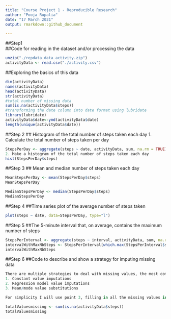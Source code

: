 ```yaml
---
title: "Course Project 1 - Reproducible Research"
author: "Pooja Rupalia"
date: "17 March 2021"
output: rmarkdown::github_document

---
```

##Step1  
##Code for reading in the dataset and/or processing the data
```r
unzip("./repdata_data_activity.zip")
activityData <- read.csv("./activity.csv")
```

##Exploring the basics of this data
```r
dim(activityData)
names(activityData)
head(activityData)
str(activityData)
#total number of missing data
sum(is.na(activityData$steps))
#transforming the date column into date format using lubridate
library(lubridate)
activityData$date<-ymd(activityData$date)
length(unique(activityData$date))
```
##Step 2
## Histogram of the total number of steps taken each day
1. Calculate the total number of steps taken per day
```r
StepsPerDay <- aggregate(steps ~ date, activityData, sum, na.rm = TRUE)
2. Make a histogram of the total number of steps taken each day
hist(StepsPerDay$steps)
```
##Step 3
## Mean and median number of steps taken each day
```r
MeanStepsPerDay <- mean(StepsPerDay$steps)
MeanStepsPerDay

MedianStepsPerDay <- median(StepsPerDay$steps)
MedianStepsPerDay
```
##Step 4
##Time series plot of the average number of steps taken
```r
plot(steps ~ date, data=StepsPerDay, type="l")
```
##Step 5
##The 5-minute interval that, on average, contains the maximum number of steps
```r
StepsPerInterval <- aggregate(steps ~ interval, activityData, sum, na.rm = TRUE)
intervalWithMaxNbSteps <- StepsPerInterval[which.max(StepsPerInterval$steps),]$interval
intervalWithMaxNbSteps
```
##Step 6
##Code to describe and show a strategy for imputing missing data
```r
There are multiple strategies to deal with missing values, the most common being:
1. Constant value imputations
2. Regression model value imputations
3. Mean/mode value substitutions

For simplicity I will use point 3, filling in all the missing values in the dataset with the mean per interval.

totalValuesmissing <- sum(is.na(activityData$steps))
totalValuesmissing


```